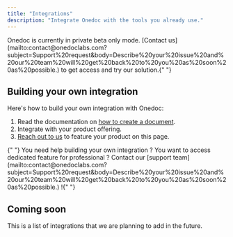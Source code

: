 ```yaml
---
title: "Integrations"
description: "Integrate Onedoc with the tools you already use."
---
```


<Warning>
  Onedoc is currently in private beta only mode. [Contact
  us](mailto:contact@onedoclabs.com?subject=Support%20request&body=Describe%20your%20issue%20and%20our%20team%20will%20get%20back%20to%20you%20as%20soon%20as%20possible.)
  to get access and try our solution.{" "}
</Warning>

## Building your own integration

Here's how to build your own integration with Onedoc:

1. Read the documentation on [how to create a document](/quickstart/nodejs).
2. Integrate with your product offering.
3. [Reach out to us](mailto:contact@onedoclabs.com?subject=Support%20request&body=Describe%20your%20issue%20and%20our%20team%20will%20get%20back%20to%20you%20as%20soon%20as%20possible.) to feature your product on this page.

<Tip>
  {" "}
  You need help building your own integration ? You want to access dedicated feature
  for professional ? Contact our [support team](mailto:contact@onedoclabs.com?subject=Support%20request&body=Describe%20your%20issue%20and%20our%20team%20will%20get%20back%20to%20you%20as%20soon%20as%20possible.)
  !{" "}
</Tip>

## Coming soon

This is a list of integrations that we are planning to add in the future.

<CardGroup cols={1}>
  <Card title="Google Drive"></Card>
  <Card title="DropBox"></Card>
  <Card title="Stripe"></Card>
  <Card title="Microsoft Sharepoint"></Card>
  <Card title="DocuWare"></Card>
</CardGroup>
